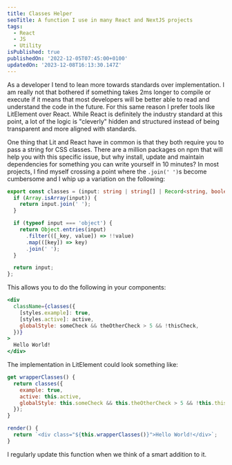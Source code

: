 ```yaml
---
title: Classes Helper
seoTitle: A function I use in many React and NextJS projects
tags:
  - React
  - JS
  - Utility
isPublished: true
publishedOn: '2022-12-05T07:45:00+0100'
updatedOn: '2023-12-08T16:13:30.147Z'
---
```

As a developer I tend to lean more towards standards over implementation. I am really not that bothered if something takes 2ms longer to compile or execute if it means that most developers will be better able to read and understand the code in the future. For this same reason I prefer tools like LitElement over React. While React is definitely the industry standard at this point, a lot of the logic is "cleverly" hidden and structured instead of being transparent and more aligned with standards.

One thing that Lit and React have in common is that they both require you to pass a string for CSS classes. There are a million packages on npm that will help you with this specific issue, but why install, update and maintain dependencies for something you can write yourself in 10 minutes? In most projects, I find myself crossing a point where the `.join(' ')`s become cumbersome and I whip up a variation on the following:

```typescript
export const classes = (input: string | string[] | Record<string, boolean>): string => {
  if (Array.isArray(input)) {
    return input.join(' ');
  }

  if (typeof input === 'object') {
    return Object.entries(input)
      .filter(([_key, value]) => !!value)
      .map(([key]) => key)
      .join(' ');
  }

  return input;
};
```

This allows you to do the following in your components:

```jsx
<div
  className={classes({
    [styles.example]: true,
    [styles.active]: active,
    globalStyle: someCheck && theOtherCheck > 5 && !thisCheck,
  })}
>
  Hello World!
</div>
```

The implementation in LitElement could look something like:

```javascript
get wrapperClasses() {
  return classes({
    example: true,
    active: this.active,
    globalStyle: this.someCheck && this.theOtherCheck > 5 && !this.thisCheck,
  });
}

render() {
  return `<div class="${this.wrapperClasses()}">Hello World!</div>`;
}
```

I regularly update this function when we think of a smart addition to it.
